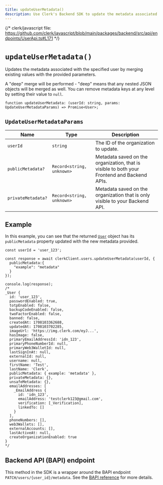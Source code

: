 ```yaml
---
title: updateUserMetadata()
description: Use Clerk's Backend SDK to update the metadata associated with the specified user.
---
```


{/* clerk/javascript file: https://github.com/clerk/javascript/blob/main/packages/backend/src/api/endpoints/UserApi.ts#L171 */}

# `updateUserMetadata()`

Updates the metadata associated with the specified user by merging existing values with the provided parameters.

A "deep" merge will be performed - "deep" means that any nested JSON objects will be merged as well. You can remove metadata keys at any level by setting their value to `null`.

```tsx {{ prettier: false }}
function updateUserMetadata: (userId: string, params: UpdateUserMetadataParams) => Promise<User>;
```

## `UpdateUserMetadataParams`

| Name | Type | Description |
| - | - | - |
| `userId` | `string` | The ID of the organization to update. |
| `publicMetadata?` | `Record<string, unknown>` | Metadata saved on the organization, that is visible to both your Frontend and Backend APIs. |
| `privateMetadata?` | `Record<string, unknown>` | Metadata saved on the organization that is only visible to your Backend API. |

## Example

In this example, you can see that the returned [`User`](/docs/references/backend/types/backend-user) object has its `publicMetadata` property updated with the new metadata provided.

```tsx {{ prettier: false, mark: [[4, 6], 30] }}
const userId = 'user_123';

const response = await clerkClient.users.updateUserMetadata(userId, {
  publicMetadata:{
    "example": "metadata"
  }
});

console.log(response);
/*
_User {
  id: 'user_123',
  passwordEnabled: true,
  totpEnabled: false,
  backupCodeEnabled: false,
  twoFactorEnabled: false,
  banned: false,
  createdAt: 1708103362688,
  updatedAt: 1708103702285,
  imageUrl: 'https://img.clerk.com/eyJ...',
  hasImage: false,
  primaryEmailAddressId: 'idn_123',
  primaryPhoneNumberId: null,
  primaryWeb3WalletId: null,
  lastSignInAt: null,
  externalId: null,
  username: null,
  firstName: 'Test',
  lastName: 'Clerk',
  publicMetadata: { example: 'metadata' },
  privateMetadata: {},
  unsafeMetadata: {},
  emailAddresses: [
    _EmailAddress {
      id: 'idn_123',
      emailAddress: 'testclerk123@gmail.com',
      verification: [_Verification],
      linkedTo: []
    }
  ],
  phoneNumbers: [],
  web3Wallets: [],
  externalAccounts: [],
  lastActiveAt: null,
  createOrganizationEnabled: true
}
*/
```

## Backend API (BAPI) endpoint

This method in the SDK is a wrapper around the BAPI endpoint `PATCH/users/{user_id}/metadata`. See the [BAPI reference](/docs/reference/backend-api/tag/Users#operation/UpdateUserMetadata) for more details.
